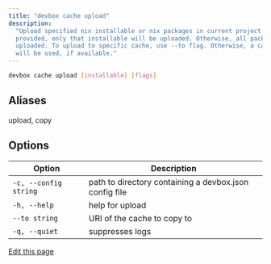 ```yaml
---
title: "devbox cache upload"
description:
  "Upload specified nix installable or nix packages in current project to cache. If [installable] is
  provided, only that installable will be uploaded. Otherwise, all packages in the project will be
  uploaded. To upload to specific cache, use --to flag. Otherwise, a cache from the cache provider
  will be used, if available."
---
```


```bash
devbox cache upload [installable] [flags]
```

## Aliases[​](#aliases "Direct link to Aliases")

upload, copy

## Options[​](#options "Direct link to Options")

| Option                | Description                                            |
| --------------------- | ------------------------------------------------------ |
| `-c, --config string` | path to directory containing a devbox.json config file |
| `-h, --help`          | help for upload                                        |
| `--to string`         | URI of the cache to copy to                            |
| `-q, --quiet`         | suppresses logs                                        |

[Edit this page](https://github.com/jetify-com/devbox/tree/main/docs/app/docs/cli-reference/devbox-cache-upload.md)
